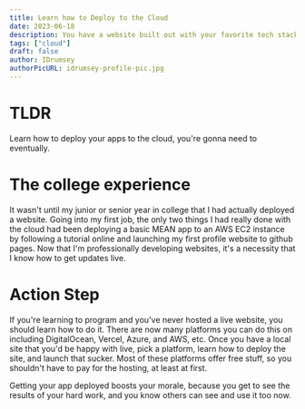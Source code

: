 ```yaml
---
title: Learn how to Deploy to the Cloud
date: 2023-06-18
description: You have a website built out with your favorite tech stack. Ok, great... now what? If you're app isn't hosted, then it doesn't matter how fancy it is locally. Deploying your app is the last step that establishes your app as a real thing.
tags: ["cloud"]
draft: false
author: IDrumsey
authorPicURL: idrumsey-profile-pic.jpg
---
```


# TLDR

Learn how to deploy your apps to the cloud, you're gonna need to eventually.

# The college experience

It wasn't until my junior or senior year in college that I had actually deployed a website. Going into my first job, the only two things I had really done with the cloud had been deploying a basic MEAN app to an AWS EC2 instance by following a tutorial online and launching my first profile website to github pages. Now that I'm professionally developing websites, it's a necessity that I know how to get updates live.

# Action Step

If you're learning to program and you've never hosted a live website, you should learn how to do it. There are now many platforms you can do this on including DigitalOcean, Vercel, Azure, and AWS, etc. Once you have a local site that you'd be happy with live, pick a platform, learn how to deploy the site, and launch that sucker. Most of these platforms offer free stuff, so you shouldn't have to pay for the hosting, at least at first.

Getting your app deployed boosts your morale, because you get to see the results of your hard work, and you know others can see and use it too now.
